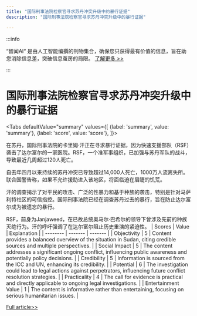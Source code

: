 ```yaml
---
title: "国际刑事法院检察官寻求苏丹冲突升级中的暴行证据"
description: "国际刑事法院检察官寻求苏丹冲突升级中的暴行证据"

---
```



:::info

“智闻AI“ 是由人工智能编撰的刊物集合，确保您只获得最有价值的信息，旨在助您消除信息差，突破信息茧房的局限。  [了解更多 >>](/)

:::

# 国际刑事法院检察官寻求苏丹冲突升级中的暴行证据


<Tabs
	defaultValue="summary"
	values={[
	{label: 'summary', value: 'summary'},
	{label: 'score', value: 'score'},
]}>
<TabItem value="summary">


在苏丹，国际刑事法院的卡里姆·汗正在寻求暴行证据，因为快速支援部队（RSF）袭击了达尔富尔的一家医院。RSF，一个准军事组织，已加强与苏丹军队的战斗，导致最近几周超过120人死亡。

自去年四月以来持续的苏丹冲突已导致超过14,000人死亡，1000万人流离失所。联合国警告称，如果不允许援助进入该地区，将面临迫在眉睫的饥荒。

汗的调查揭示了对平民的攻击、广泛的性暴力和基于种族的袭击，特别是针对马萨利特社区的可信指控。国际刑事法院已经在调查苏丹过去的暴行，旨在防止达尔富尔成为被遗忘的暴行。

RSF，前身为Janjaweed，在已故总统奥马尔·巴希尔的领导下曾涉及先前的种族灭绝行为。汗的呼吁强调了在达尔富尔阻止历史重演的紧迫性。
</TabItem>
<TabItem value="score">
	| Scores     | Value   | Explanation |
	| -------- | ------- | ------- |
	| Objectivity  | 5    | Content provides a balanced overview of the situation in Sudan, citing credible sources and multiple perspectives.    |
	| Social Impact | 5     | The content addresses a significant ongoing conflict, influencing public awareness and potentially policy decisions.    |
	| Credibility    | 5    | Information is sourced from the ICC and UN, enhancing its credibility.    |
	| Potential    | 6    | The investigation could lead to legal actions against perpetrators, influencing future conflict resolution strategies.    |
	| Practicality    | 4    | The call for evidence is practical and directly applicable to ongoing legal investigations.    |
	| Entertainment Value    | 1    | The content is informative rather than entertaining, focusing on serious humanitarian issues.    |
</TabItem>
</Tabs>

[Full article>>](https://apnews.com/article/sudan-icc-investigation-khan-rsf-darfur-e4dc3dc6d8f78ba4944fb99e0f251344)
